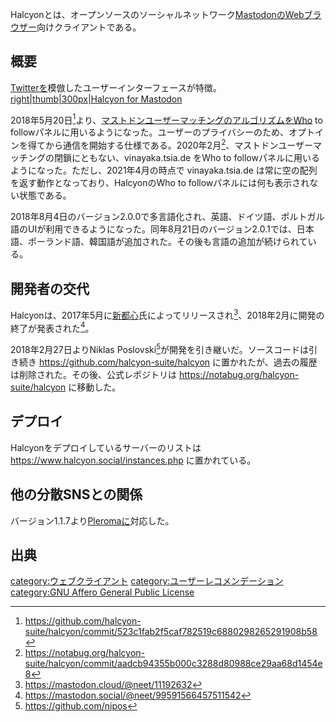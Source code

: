 {{Infobox software
| Name = Halcyon
| Image = [[ファイル:Halcyon.png|120px|Halcyon]]
| Developer = [[新都心]], [https://github.com/nipos Niklas Poslovski]
| SourceCode = https://notabug.org/halcyon-suite/halcyon
| Platform = Webブラウザー
| ProgrammingLanguage = PHP, JavaScript
| Launch = 2017年5月28日
<!-- | Kifu = [https://www.patreon.com/neetshin Patreon] -->
| License = [[GNU Affero General Public License]]
| Web = https://www.halcyon.social/
}}Halcyonとは、オープンソースのソーシャルネットワーク[[Mastodon]]のWebブラウザー向けクライアントである。

==概要==
[[Twitter]]を模倣したユーザーインターフェースが特徴。
[[ファイル:スクリーンショット 2017-05-28 16.27.55.jpg|right|thumb|300px|Halcyon for Mastodon]]

2018年5月20日<ref>https://github.com/halcyon-suite/halcyon/commit/523c1fab2f5caf782519c6880298265291908b58</ref>より、[[マストドンユーザーマッチング]]のアルゴリズムをWho to followパネルに用いるようになった。ユーザーのプライバシーのため、オプトインを得てから通信を開始する仕様である。2020年2月<ref>https://notabug.org/halcyon-suite/halcyon/commit/aadcb94355b000c3288d80988ce29aa68d1454e8</ref>、マストドンユーザーマッチングの閉鎖にともない、vinayaka.tsia.de をWho to followパネルに用いるようになった。ただし、2021年4月の時点で vinayaka.tsia.de は常に空の配列を返す動作となっており、HalcyonのWho to followパネルには何も表示されない状態である。

2018年8月4日のバージョン2.0.0で多言語化され、英語、ドイツ語、ポルトガル語のUIが利用できるようになった。同年8月21日のバージョン2.0.1では、日本語、ポーランド語、韓国語が追加された。その後も言語の追加が続けられている。

==開発者の交代==
Halcyonは、2017年5月に[[新都心]]氏によってリリースされ<ref>https://mastodon.cloud/@neet/11192632</ref>、2018年2月に開発の終了が発表された<ref>https://mastodon.social/@neet/99591566457511542</ref>。

2018年2月27日よりNiklas Poslovski<ref>https://github.com/nipos</ref>が開発を引き継いだ。ソースコードは引き続き https://github.com/halcyon-suite/halcyon に置かれたが、過去の履歴は削除された。その後、公式レポジトリは https://notabug.org/halcyon-suite/halcyon に移動した。

==デプロイ==
Halcyonをデプロイしているサーバーのリストは https://www.halcyon.social/instances.php に置かれている。

==他の分散SNSとの関係==
バージョン1.1.7より[[Pleroma]]に対応した。

== 出典 ==
<references/>

[[category:ウェブクライアント]]
[[category:ユーザーレコメンデーション]]
[[category:GNU Affero General Public License]]
{{DEFAULTSORT:halcyon}}